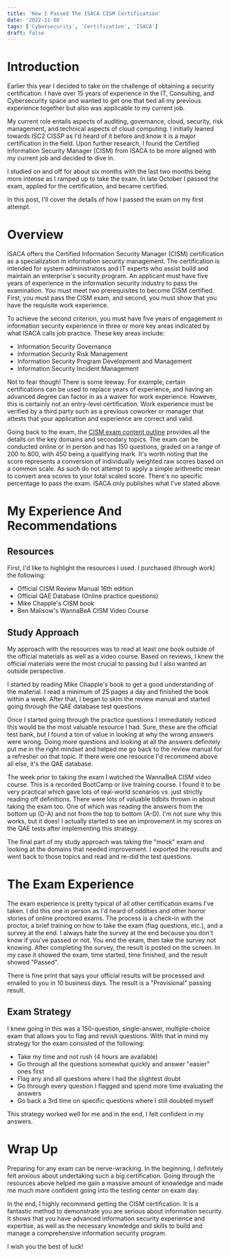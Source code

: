```yaml
---
title: 'How I Passed The ISACA CISM Certification'
date: '2022-11-08'
tags: ['Cybersecurity', 'Certification', 'ISACA']
draft: false
---
```

# Introduction

Earlier this year I decided to take on the challenge of obtaining a security certification. I have over 15 years of experience in the IT, Consulting, and Cybersecurity space and wanted to get one that tied all my previous experience together but also was applicable to my current job. 

My current role entails aspects of auditing, governance, cloud, security, risk management, and technical aspects of cloud computing. I initially leaned towards ISC2 CISSP as I'd heard of it before and know it is a major certification in the field. Upon further research, I found the Certified Information Security Manager (CISM) from ISACA to be more aligned with my current job and decided to dive in. 

I studied on and off for about six months with the last two months being more intense as I ramped up to take the exam.  In late October I passed the exam, applied for the certification, and became certified. 

In this post, I'll cover the details of how I passed the exam on my first attempt. 

# Overview

ISACA offers the Certified Information Security Manager (CISM) certification as a specialization in information security management. The certification is intended for system administrators and IT experts who assist build and maintain an enterprise's security program. An applicant must have five years of experience in the information security industry to pass the examination. You must meet two prerequisites to become CISM certified. First, you must pass the CISM exam, and second, you must show that you have the requisite work experience. 

To achieve the second criterion, you must have five years of engagement in information security experience in three or more key areas indicated by what ISACA calls job practice. These key areas include:

- Information Security Governance
- Information  Security Risk Management
- Information Security Program Development and Management 
- Information Security Incident Management 

Not to fear though! There is some leeway. For example, certain certifications can be used to replace years of experience, and having an advanced degree can factor in as a waiver for work experience. However, this is certainly not an entry-level certification. Work experience must be verified by a third party such as a previous coworker or manager that attests that your application and experience are correct and valid.

Going back to the exam, the [CISM exam content outline](https://www.isaca.org/credentialing/cism/cism-exam-content-outline) provides all the details on the key domains and secondary topics.  The exam can be conducted online or in person and has 150 questions, graded on a range of 200 to 800, with 450 being a qualifying mark. It's worth noting that the score represents a conversion of individually weighted raw scores based on a common scale. As such do not attempt to apply a simple arithmetic mean to convert area scores to your total scaled score. There's no specific percentage to pass the exam. ISACA only publishes what I've stated above. 

# My Experience And Recommendations

## Resources 

First, I'd like to highlight the resources I used. I purchased (through work) the following:
- Official CISM Review Manual 16th edition
- Official QAE Database (Online practice questions)
- Mike Chapple's CISM book
- Ben Malisow's WannaBeA CISM Video Course

## Study Approach

My approach with the resources was to read at least one book outside of the official materials as well as a video course. Based on reviews, I knew the official materials were the most crucial to passing but I also wanted an outside perspective. 

I started by reading Mike Chapple's book to get a good understanding of the material. I read a minimum of 25 pages a day and finished the book within a week. After that, I began to skim the review manual and started going through the QAE database test questions. 

Once I started going through the practice questions I immediately noticed this would be the most valuable resource I had. Sure, these are the official test bank, but I found a ton of value in looking at why the wrong answers were wrong. Doing more questions and looking at all the answers definitely put me in the right mindset and helped me go back to the review manual for a refresher on that topic. If there were one resource I'd recommend above all else, it's the QAE database. 

The week prior to taking the exam I watched the WannaBeA CISM video course. This is a recorded BootCamp or live training course. I found it to be very practical which gave lots of real-world scenarios vs. just strictly reading off definitions. There were lots of valuable tidbits thrown in about taking the exam too. One of which was reading the answers from the bottom up (D-A) and not from the top to bottom (A-D). I'm not sure why this works, but it does! I actually started to see an improvement in my scores on the QAE tests after implementing this strategy. 

The final part of my study approach was taking the "mock" exam and looking at the domains that needed improvement. I exported the results and went back to those topics and read and re-did the test questions. 

# The Exam Experience

The exam experience is pretty typical of all other certification exams I've taken. I did this one in person as I'd heard of oddities and other horror stories of online proctored exams. The process is a check-in with the proctor, a brief training on how to take the exam (flag questions, etc.), and a survey at the end.  I always hate the survey at the end because you don't know if you've passed or not. You end the exam, then take the survey not knowing. After completing the survey, the result is posted on the screen. In my case it showed the exam, time started, time finished, and the result showed "Passed". 

There is fine print that says your official results will be processed and emailed to you in 10 business days. The result is a "Provisional" passing result. 

## Exam Strategy

I knew going in this was a 150-question, single-answer, multiple-choice exam that allows you to flag and revisit questions. With that in mind my strategy for the exam consisted of the following: 

- Take my time and not rush (4 hours are available)
- Go through all the questions somewhat quickly and answer "easier" ones first
- Flag any and all questions where I had the slightest doubt
- Go through every question I flagged and spend more time evaluating the answers
- Go back a 3rd time on specific questions where I still doubted myself

This strategy worked well for me and in the end, I felt confident in my answers. 

# Wrap Up


Preparing for any exam can be nerve-wracking. In the beginning, I definitely felt anxious about undertaking such a big certification. Going through the resources above helped me gain a massive amount of knowledge and made me much more confident going into the testing center on exam day. 

In the end, I highly recommend getting the CISM certification. It is a fantastic method to demonstrate you are serious about information security. It shows that you have advanced information security experience and expertise, as well as the necessary knowledge and skills to build and manage a comprehensive information security program. 

I wish you the best of luck!